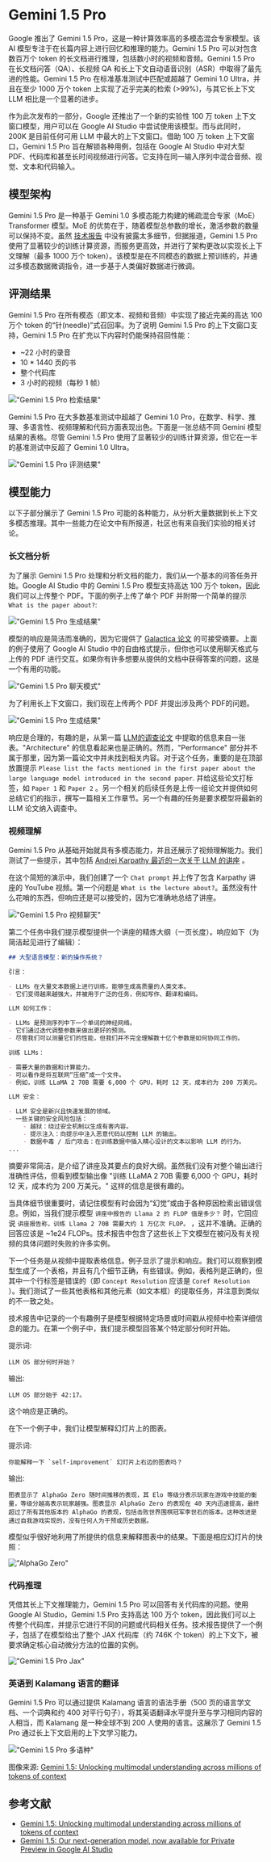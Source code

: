 # Gemini 1.5 Pro

Google 推出了 Gemini 1.5 Pro，这是一种计算效率高的多模态混合专家模型。该 AI 模型专注于在长篇内容上进行回忆和推理的能力。Gemini 1.5 Pro 可以对包含数百万个 token 的长文档进行推理，包括数小时的视频和音频。Gemini 1.5 Pro 在长文档问答（QA）、长视频 QA 和长上下文自动语音识别（ASR）中取得了最先进的性能。Gemini 1.5 Pro 在标准基准测试中匹配或超越了 Gemini 1.0 Ultra，并且在至少 1000 万个 token 上实现了近乎完美的检索 (>99%)，与其它长上下文 LLM 相比是一个显著的进步。

作为此次发布的一部分，Google 还推出了一个新的实验性 100 万 token 上下文窗口模型，用户可以在 Google AI Studio 中尝试使用该模型。而与此同时，200K 是目前任何可用 LLM 中最大的上下文窗口。借助 100 万 token 上下文窗口，Gemini 1.5 Pro 旨在解锁各种用例，包括在 Google AI Studio 中对大型 PDF、代码库和甚至长时间视频进行问答。它支持在同一输入序列中混合音频、视觉、文本和代码输入。

## 模型架构
Gemini 1.5 Pro 是一种基于 Gemini 1.0 多模态能力构建的稀疏混合专家（MoE）Transformer 模型。MoE 的优势在于，随着模型总参数的增长，激活参数的数量可以保持不变。虽然 [技术报告](https://storage.googleapis.com/deepmind-media/gemini/gemini_v1_5_report.pdf) 中没有披露太多细节，但据报道，Gemini 1.5 Pro 使用了显著较少的训练计算资源，而服务更高效，并进行了架构更改以实现长上下文理解（最多 1000 万个 token）。该模型是在不同模态的数据上预训练的，并通过多模态数据微调指令，进一步基于人类偏好数据进行微调。

## 评测结果
Gemini 1.5 Pro 在所有模态（即文本、视频和音频）中实现了接近完美的高达 100 万个 token 的“针(needle)”式召回率。为了说明 Gemini 1.5 Pro 的上下文窗口支持，Gemini 1.5 Pro 在扩充以下内容时仍能保持召回性能：

- ~22 小时的录音
- 10 * 1440 页的书
- 整个代码库
- 3 小时的视频（每秒 1 帧）

!["Gemini 1.5 Pro 检索结果"](../../img/gemini/gemini-retrieval.png)

Gemini 1.5 Pro 在大多数基准测试中超越了 Gemini 1.0 Pro，在数学、科学、推理、多语言性、视频理解和代码方面表现出色。下面是一张总结不同 Gemini 模型结果的表格。尽管 Gemini 1.5 Pro 使用了显著较少的训练计算资源，但它在一半的基准测试中反超了 Gemini 1.0 Ultra。

!["Gemini 1.5 Pro 评测结果"](../../img/gemini/gemini-pro-results.png)

## 模型能力

以下子部分展示了 Gemini 1.5 Pro 可能的各种能力，从分析大量数据到长上下文多模态推理。其中一些能力在论文中有所报道，社区也有来自我们实验的相关讨论。

### 长文档分析

为了展示 Gemini 1.5 Pro 处理和分析文档的能力，我们从一个基本的问答任务开始。Google AI Studio 中的 Gemini 1.5 Pro 模型支持高达 100 万个 token，因此我们可以上传整个 PDF。下面的例子上传了单个 PDF 并附带一个简单的提示 `What is the paper about?`:

!["Gemini 1.5 Pro 生成结果"](../../img/gemini/galactica.png)

模型的响应是简洁而准确的，因为它提供了 [Galactica 论文](https://arxiv.org/abs/2211.09085) 的可接受摘要。上面的例子使用了 Google AI Studio 中的自由格式提示，但你也可以使用聊天格式与上传的 PDF 进行交互。如果你有许多想要从提供的文档中获得答案的问题，这是一个有用的功能。

!["Gemini 1.5 Pro 聊天模式"](../../img/gemini/galactica-chat.png)

为了利用长上下文窗口，我们现在上传两个 PDF 并提出涉及两个 PDF的问题。

!["Gemini 1.5 Pro 生成结果"](../../img/gemini/galactica-2.png)

响应是合理的，有趣的是，从第一篇 [LLM的调查论文](https://arxiv.org/abs/2303.18223) 中提取的信息来自一张表。"Architecture" 的信息看起来也是正确的。然而，"Performance" 部分并不属于那里，因为第一篇论文中并未找到相关内容。对于这个任务，重要的是在顶部放置提示 `Please list the facts mentioned in the first paper about the large language model introduced in the second paper`. 并给这些论文打标签，如 `Paper 1` 和 `Paper 2` 。另一个相关的后续任务是上传一组论文并提供如何总结它们的指示，撰写一篇相关工作章节。另一个有趣的任务是要求模型将最新的 LLM 论文纳入调查中。

### 视频理解

Gemini 1.5 Pro 从基础开始就具有多模态能力，并且还展示了视频理解能力。我们测试了一些提示，其中包括 [Andrej Karpathy 最近的一次关于 LLM 的讲座](https://www.youtube.com/watch?v=zjkBMFhNj_g&ab_channel=AndrejKarpathy) 。

在这个简短的演示中，我们创建了一个 `Chat prompt` 并上传了包含 Karpathy 讲座的 YouTube 视频。第一个问题是 `What is the lecture about?`。虽然没有什么花哨的东西，但响应还是可以接受的，因为它准确地总结了讲座。

!["Gemini 1.5 Pro 视频聊天"](../../img/gemini/chat-1.png)

第二个任务中我们提示模型提供一个讲座的精炼大纲（一页长度）。响应如下（为简洁起见进行了编辑）：

```markdown
## 大型语言模型：新的操作系统？

引言：

- LLMs 在大量文本数据上进行训练，能够生成高质量的人类文本。
- 它们变得越来越强大，并被用于广泛的任务，例如写作、翻译和编码。

LLM 如何工作：

- LLMs 是预测序列中下一个单词的神经网络。
- 它们通过迭代调整参数来做出更好的预测。
- 尽管我们可以测量它们的性能，但我们并不完全理解数十亿个参数是如何协同工作的。

训练 LLMs：

- 需要大量的数据和计算能力。
- 可以看作是将互联网“压缩”成一个文件。
- 例如，训练 LLaMA 2 70B 需要 6,000 个 GPU，耗时 12 天，成本约为 200 万美元。

LLM 安全：

- LLM 安全是新兴且快速发展的领域。
- 一些关键的安全风险包括：
    - 越狱：绕过安全机制以生成有害内容。
    - 提示注入：向提示中注入恶意代码以控制 LLM 的输出。
    - 数据中毒 / 后门攻击：在训练数据中插入精心设计的文本以影响 LLM 的行为。
...
```

摘要非常简洁，是介绍了讲座及其要点的良好大纲。虽然我们没有对整个输出进行准确性评估，但看到模型输出像 "训练 LLaMA 2 70B 需要 6,000 个 GPU，耗时 12 天，成本约为 200 万美元。" 这样的信息是很有趣的。

当具体细节很重要时，请记住模型有时会因为“幻觉”或由于各种原因检索出错误信息。例如，当我们提示模型 `讲座中报告的 Llama 2 的 FLOP 值是多少？` 时，它回应说 `讲座报告称，训练 Llama 2 70B 需要大约 1 万亿次 FLOP。` ，这并不准确。正确的回答应该是 ~1e24 FLOPs。技术报告中包含了这些长上下文模型在被问及有关视频的具体问题时失败的许多实例。

下一个任务是从视频中提取表格信息。例子显示了提示和响应。我们可以观察到模型生成了一个表格，并且有几个细节正确，有些错误。例如，表格列是正确的，但其中一个行标签是错误的（即 `Concept Resolution` 应该是 `Coref Resolution` ）。我们测试了一些其他表格和其他元素（如文本框）的提取任务，并注意到类似的不一致之处。

技术报告中记录的一个有趣例子是模型根据特定场景或时间戳从视频中检索详细信息的能力。在第一个例子中，我们提示模型回答某个特定部分何时开始。

提示词:
```
LLM OS 部分何时开始？
```

输出:
```
LLM OS 部分始于 42:17。
```

这个响应是正确的。

在下一个例子中，我们让模型解释幻灯片上的图表。

提示词:
```
你能解释一下 `self-improvement` 幻灯片上右边的图表吗？
```

输出:
```
图表显示了 AlphaGo Zero 随时间推移的表现，其 Elo 等级分表示玩家在游戏中技能的衡量，等级分越高表示玩家越强。图表显示 AlphaGo Zero 的表现在 40 天内迅速提高，最终超过了所有其他版本的 AlphaGo 的表现，包括击败世界围棋冠军李世石的版本。这种改进是通过自我游戏实现的，没有任何人为干预或历史数据。
```

模型似乎很好地利用了所提供的信息来解释图表中的结果。下面是相应幻灯片的快照：

!["AlphaGo Zero"](../../img/gemini/chart.png)

### 代码推理
凭借其长上下文推理能力，Gemini 1.5 Pro 可以回答有关代码库的问题。使用 Google AI Studio，Gemini 1.5 Pro 支持高达 100 万个 token，因此我们可以上传整个代码库，并提示它进行不同的问题或代码相关任务。技术报告提供了一个例子，包括了在模型给出了整个 JAX 代码库（约 746K 个 token）的上下文下，被要求确定核心自动微分方法的位置的实例。

!["Gemini 1.5 Pro Jax"](../../img/gemini/jax.png)

### 英语到 Kalamang 语言的翻译
Gemini 1.5 Pro 可以通过提供 Kalamang 语言的语法手册（500 页的语言学文档、一个词典和约 400 对平行句子），将其英语翻译水平提升至与学习相同内容的人相当，而 Kalamang 是一种全球不到 200 人使用的语言。这展示了 Gemini 1.5 Pro 通过长上下文启用的上下文学习能力。

!["Gemini 1.5 Pro 多语种"](../../img/gemini/kalamang.png)


图像来源: [Gemini 1.5: Unlocking multimodal understanding across millions of tokens of context](https://storage.googleapis.com/deepmind-media/gemini/gemini_v1_5_report.pdf)

## 参考文献

- [Gemini 1.5: Unlocking multimodal understanding across millions of tokens of context](https://storage.googleapis.com/deepmind-media/gemini/gemini_v1_5_report.pdf)
- [Gemini 1.5: Our next-generation model, now available for Private Preview in Google AI Studio](https://developers.googleblog.com/2024/02/gemini-15-available-for-private-preview-in-google-ai-studio.html)